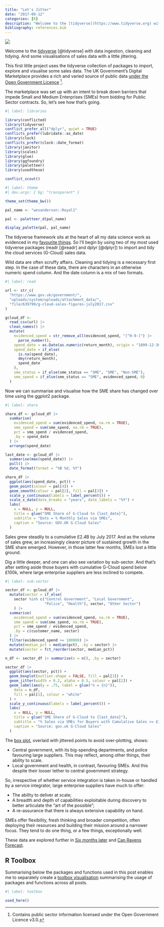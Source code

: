 ```yaml
---
title: "Let's Jitter"
date: "2017-09-12"
categories: [R]
description: "Welcome to the [tidyverse](https://www.tidyverse.org) with data ingestion, cleaning and tidying. And some visualisations of sales data with a little jittering."
bibliography: references.bib
---
```


![](feature.gif){fig-alt="A silhouette of the Houses of Parliament with the text \"G9\" instead of Big Ben's clock. In the sky, three clouds jitter and leaves are swept by the wind across the word \"Autumn\"."}

Welcome to the [tidyverse](https://www.tidyverse.org) [@tidyverse] with data ingestion, cleaning and tidying. And some visualisations of sales data with a little jittering.

This first little project uses the tidyverse collection of packages to import, explore and visualise some sales data. The UK Government's Digital Marketplace provides a rich and varied source of public data [under the Open Government Licence](https://www.nationalarchives.gov.uk/doc/open-government-licence/version/3/) [^1].

[^1]: Contains public sector information licensed under the Open Government Licence v3.0.

The marketplace was set up with an intent to break down barriers that impede Small and Medium Enterprises (SMEs) from bidding for Public Sector contracts. So, let's see how that's going.

```r
#| label: libraries

library(conflicted)
library(tidyverse)
conflict_prefer_all("dplyr", quiet = TRUE)
conflicts_prefer(lubridate::as_date)
library(clock)
conflicts_prefer(clock::date_format)
library(janitor)
library(scales)
library(glue)
library(ggfoundry)
library(paletteer)
library(usedthese)

conflict_scout()
```

```r
#| label: theme
#| dev.args: { bg: "transparent" }

theme_set(theme_bw())

pal_name <- "wesanderson::Royal1"

pal <- paletteer_d(pal_name)

display_palette(pal, pal_name)
```

The tidyverse framework sits at the heart of all my data science work as evidenced in my [favourite things](/project/box). So I'll begin by using two of my most used tidyverse packages (readr [@readr] and dplyr [@dplyr]) to import and tidy the cloud services (G-Cloud) sales data.

Wild data are often scruffy affairs. Cleaning and tidying is a necessary first step. In the case of these data, there are characters in an otherwise numeric spend column. And the date column is a mix of two formats.

```r
#| label: read

url <- str_c(
  "https://www.gov.uk/government/",
  "uploads/system/uploads/attachment_data/",
  "file/639799/g-cloud-sales-figures-july2017.csv"
)

gcloud_df <-
  read_csv(url) |> 
  clean_names() |> 
  mutate(
    evidenced_spend = str_remove_all(evidenced_spend, "[^0-9-]") |>
      parse_number(),
    spend_date = as.Date(as.numeric(return_month), origin = "1899-12-30"),
    spend_date = if_else(
      is.na(spend_date),
      dmy(return_month),
      spend_date
    ),
    sme_status = if_else(sme_status == "SME", "SME", "Non-SME"),
    sme_spend = if_else(sme_status == "SME", evidenced_spend, 0)
  )
```

Now we can summarise and visualise how the SME share has changed over time using the ggplot2 package.

```r
#| label: share

share_df <- gcloud_df |> 
  summarise(
    evidenced_spend = sum(evidenced_spend, na.rm = TRUE),
    sme_spend = sum(sme_spend, na.rm = TRUE),
    pct = sme_spend / evidenced_spend, 
    .by = spend_date
  ) |> 
  arrange(spend_date)

last_date <- gcloud_df |> 
  summarise(max(spend_date)) |> 
  pull() |> 
  date_format(format = "%B %d, %Y")

share_df |> 
  ggplot(aes(spend_date, pct)) +
  geom_point(colour = pal[4]) +
  geom_smooth(colour = pal[2], fill = pal[3]) +
  scale_y_continuous(labels = label_percent()) +
  scale_x_date(date_breaks = "years", date_labels = "%Y") +
  labs(
    x = NULL, y = NULL,
    title = glue("SME Share of G-Cloud to {last_date}"), 
    subtitle = "Dots = % Monthly Sales via SMEs",
    caption = "Source: GOV.UK G-Cloud Sales"
  )
```

Sales grew steadily to a cumulative £2.4B by July 2017. And as the volume of sales grew, an increasingly clearer picture of sustained growth in the SME share emerged. However, in those latter few months, SMEs lost a little ground.

Dig a little deeper, and one can also see variation by sub-sector. And that's after setting aside those buyers with cumulative G-Cloud spend below £100k, where large enterprise suppliers are less inclined to compete.

```r
#| label: sub-sector

sector_df <- gcloud_df |>
  mutate(sector = if_else(
    sector %in% c("Central Government", "Local Government", 
                  "Police", "Health"), sector, "Other Sector")
    ) |>
  summarise(
    evidenced_spend = sum(evidenced_spend, na.rm = TRUE),
    sme_spend = sum(sme_spend, na.rm = TRUE),
    pct = sme_spend / evidenced_spend,
    .by = c(customer_name, sector)
  ) |>
  filter(evidenced_spend >= 100000) |>
  mutate(median_pct = median(pct), .by = sector) |>
  mutate(sector = fct_reorder(sector, median_pct))

n_df <- sector_df |> summarise(n = n(), .by = sector)

sector_df |> 
  ggplot(aes(sector, pct)) +
  geom_boxplot(outlier.shape = FALSE, fill = pal[3]) +
  geom_jitter(width = 0.2, alpha = 0.5, colour = pal[2]) +
  geom_label(aes(y = .75, label = glue("n = {n}")),
    data = n_df,
    fill = pal[1], colour = "white"
  ) +
  scale_y_continuous(labels = label_percent()) +
  labs(
    x = NULL, y = NULL,
    title = glue("SME Share of G-Cloud to {last_date}"),
    subtitle = "% Sales via SMEs for Buyers with Cumulative Sales >= £100k",
    caption = "Source: gov.uk G-Cloud Sales"
  )
```

The [box plot](https://en.wikipedia.org/wiki/Box_plot), overlaid with jittered points to avoid over-plotting, shows:

-   Central government, with its big-spending departments, and police favouring large suppliers. This may reflect, among other things, their ability to scale.
-   Local government and health, in contrast, favouring SMEs. And this despite their looser tether to central government strategy.

So, irrespective of whether service integration is taken in-house or handled by a service integrator, large enterprise suppliers have much to offer:

-   The ability to deliver at scale;
-   A breadth and depth of capabilities exploitable during discovery to better articulate the "art of the possible";
-   A re-assurance that there is always extensive capability on hand.

SMEs offer flexibility, fresh thinking and broader competition, often deploying their resources and building their mission around a narrower focus. They tend to do one thing, or a few things, exceptionally well.

These data are explored further in [Six months later](/project/six) and [Can Ravens Forecast](/project/forecast).

## R Toolbox

Summarising below the packages and functions used in this post enables me to separately create a [toolbox visualisation](/project/box) summarising the usage of packages and functions across all posts.

```r
#| label: toolbox

used_here()
```

